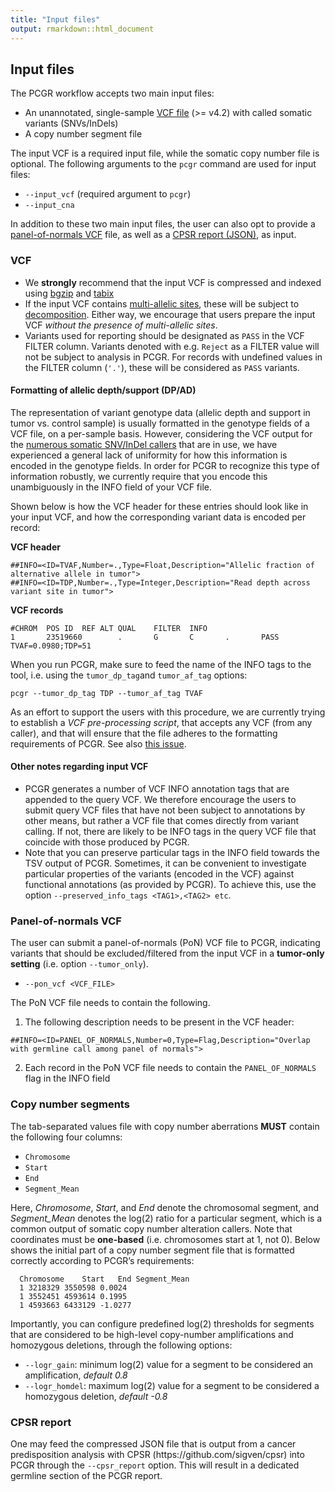 ```yaml
---
title: "Input files"
output: rmarkdown::html_document
---
```


## Input files

The PCGR workflow accepts two main input files:

  * An unannotated, single-sample [VCF file](https://github.com/samtools/hts-specs#variant-calling-data-files) (>= v4.2) with called somatic variants (SNVs/InDels)
  * A copy number segment file

The input VCF is a required input file, while the somatic copy number file is optional. The following arguments to the `pcgr` command are used for input files:

* `--input_vcf` (required argument to `pcgr`)
* `--input_cna`

In addition to these two main input files, the user can also opt to provide a [panel-of-normals VCF](#panel-of-normals-pon-vcf) file, as well as a [CPSR report (JSON)](#cpsr-report), as input.

### VCF

* We __strongly__ recommend that the input VCF is compressed and indexed using [bgzip](http://www.htslib.org/doc/bgzip.html) and [tabix](http://www.htslib.org/doc/tabix.html)
* If the input VCF contains [multi-allelic sites](https://glow.readthedocs.io/en/latest/etl/variant-splitter.html), these will be subject to [decomposition](http://genome.sph.umich.edu/wiki/Vt#Decompose). Either way, we encourage that users prepare the input VCF _without the presence of multi-allelic sites_.
* Variants used for reporting should be designated as `PASS` in the VCF FILTER column. Variants denoted with e.g. `Reject` as a FILTER value will not be subject to analysis in PCGR. For records with undefined values in the FILTER column (`'.'`), these will be considered as `PASS` variants.

#### Formatting of allelic depth/support (DP/AD)

The representation of variant genotype data (allelic depth and support in tumor vs. control sample) is usually formatted in the genotype fields of a VCF file, on a per-sample basis. However, considering the VCF output for the [numerous somatic SNV/InDel callers](https://www.biostars.org/p/19104/) that are in use, we have experienced a general lack of uniformity for how this information is encoded in the genotype fields. In order for PCGR to recognize this type of information robustly, we currently require that you encode this unambiguously in the INFO field of your VCF file.

Shown below is how the VCF header for these entries should look like in your input VCF, and how the corresponding variant data is encoded per record:

__VCF header__

```
##INFO=<ID=TVAF,Number=.,Type=Float,Description="Allelic fraction of alternative allele in tumor">
##INFO=<ID=TDP,Number=.,Type=Integer,Description="Read depth across variant site in tumor">
```

__VCF records__

```
#CHROM	POS	ID	REF	ALT	QUAL	FILTER	INFO
1       23519660        .       G       C       .       PASS    TVAF=0.0980;TDP=51
```

When you run PCGR, make sure to feed the name of the INFO tags to the tool, i.e. using the `tumor_dp_tag`and `tumor_af_tag` options:

```
pcgr --tumor_dp_tag TDP --tumor_af_tag TVAF
```

As an effort to support the users with this procedure, we are currently trying to establish a _VCF pre-processing script_, that accepts any VCF (from any caller), and that will ensure that the file adheres to the formatting requirements of PCGR. See also [this issue](https://github.com/sigven/pcgr/issues/136).

#### Other notes regarding input VCF

* PCGR generates a number of VCF INFO annotation tags that are appended to the query VCF. We therefore encourage the users to submit query VCF files that have not been subject to annotations by other means, but rather a VCF file that comes directly from variant calling. If not, there are likely to be INFO tags in the query VCF file that coincide with those produced by PCGR.
* Note that you can preserve particular tags in the INFO field towards the TSV output of PCGR. Sometimes, it can be convenient to investigate particular properties of the variants (encoded in the VCF) against functional annotations (as provided by PCGR). To achieve this, use the option `--preserved_info_tags <TAG1>,<TAG2> etc`.


### Panel-of-normals VCF

The user can submit a panel-of-normals (PoN) VCF file to PCGR, indicating variants that should be excluded/filtered from the input VCF in a __tumor-only setting__ (i.e. option `--tumor_only`).

* `--pon_vcf <VCF_FILE>`

The PoN VCF file needs to contain the following.

1. The following description needs to be present in the VCF header:

```
##INFO=<ID=PANEL_OF_NORMALS,Number=0,Type=Flag,Description="Overlap with germline call among panel of normals">
```

2. Each record in the PoN VCF file needs to contain the `PANEL_OF_NORMALS` flag in the INFO field


### Copy number segments

The tab-separated values file with copy number aberrations __MUST__ contain the following four columns:

* `Chromosome`
* `Start`
* `End`
* `Segment_Mean`

Here, _Chromosome_, _Start_, and _End_ denote the chromosomal segment, and _Segment_Mean_ denotes the log(2) ratio for a particular segment, which is a common output of somatic copy number alteration callers. Note that coordinates must be **one-based** (i.e. chromosomes start at 1, not 0). Below shows the initial part of a copy number segment file that is formatted correctly according to PCGR's requirements:

      Chromosome	Start	End	Segment_Mean
      1 3218329 3550598 0.0024
      1 3552451 4593614 0.1995
      1 4593663 6433129 -1.0277

Importantly, you can configure predefined log(2) thresholds for segments that are considered to be high-level copy-number amplifications and homozygous deletions, through the following options:

* `--logr_gain`: minimum log(2) value for a segment to be considered an amplification, _default 0.8_
* `--logr_homdel`: maximum log(2) value for a segment to be considered a homozygous deletion, _default -0.8_

### CPSR report

One may feed the compressed JSON file that is output from a cancer predisposition analysis with CPSR (https://github.com/sigven/cpsr) into PCGR through the `--cpsr_report` option. This will result in a dedicated germline section of the PCGR report.
